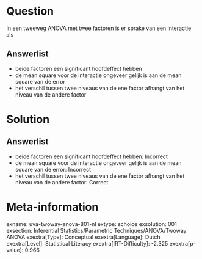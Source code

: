 Question
========

In een tweeweg ANOVA met twee factoren is er sprake van een interactie
als

Answerlist
----------

* beide factoren een significant hoofdeffect hebben
* de mean square voor de interactie ongeveer gelijk is aan de mean square van de error
* het verschil tussen twee niveaus van de ene factor afhangt van het niveau van de andere factor

Solution
========

Answerlist
----------

* beide factoren een significant hoofdeffect hebben: Incorrect
* de mean square voor de interactie ongeveer gelijk is aan de mean square van de error: Incorrect
* het verschil tussen twee niveaus van de ene factor afhangt van het niveau van de andere factor: Correct

Meta-information
================
exname: uva-twoway-anova-801-nl
extype: schoice
exsolution: 001
exsection: Inferential Statistics/Parametric Techniques/ANOVA/Twoway ANOVA
exextra[Type]: Conceptual
exextra[Language]: Dutch
exextra[Level]: Statistical Literacy
exextra[IRT-Difficulty]: -2.325
exextra[p-value]: 0.966

